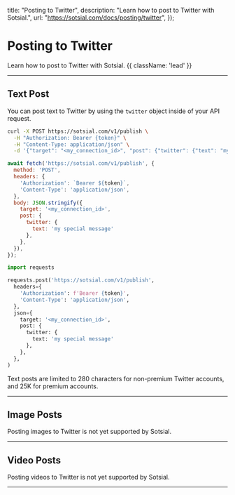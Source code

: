 
  title: "Posting to Twitter",
  description:
    "Learn how to post to Twitter with Sotsial.",
  url: "https://sotsial.com/docs/posting/twitter",
});

# Posting to Twitter

Learn how to post to Twitter with Sotsial. {{ className: 'lead' }}

<hr />

## Text Post

You can post text to Twitter by using the `twitter` object inside of your API request.

<CodeGroup tag="POST" label="/v1/publish">

```bash {{ title: 'cURL' }}
curl -X POST https://sotsial.com/v1/publish \
  -H "Authorization: Bearer {token}" \
  -H "Content-Type: application/json" \
  -d '{"target": "<my_connection_id>", "post": {"twitter": {"text": "my special message"}}}'
```

```js
await fetch('https://sotsial.com/v1/publish', {
  method: 'POST',
  headers: {
    'Authorization': `Bearer ${token}`,
    'Content-Type': 'application/json',
  },
  body: JSON.stringify({
    target: '<my_connection_id>',
    post: { 
      twitter: {
        text: 'my special message'
      },
    },
  }),
});
```

```python
import requests

requests.post('https://sotsial.com/v1/publish', 
  headers={
    'Authorization': f'Bearer {token}',
    'Content-Type': 'application/json',
  },
  json={
    target: '<my_connection_id>',
    post: {
      twitter: {
        text: 'my special message'
      },
    },
  },
)
```

</CodeGroup>

<Note>
  Text posts are limited to 280 characters for non-premium Twitter accounts, and 25K for premium accounts.
</Note>

<hr />

## Image Posts

<Warn>
  Posting images to Twitter is not yet supported by Sotsial.
</Warn>

<hr />

## Video Posts

<Warn>
  Posting videos to Twitter is not yet supported by Sotsial.
</Warn>

<hr />
